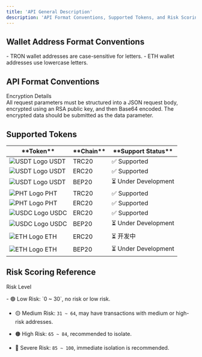 ```yaml
---
title: 'API General Description'
description: 'API Format Conventions, Supported Tokens, and Risk Scoring Reference'
---
```



## Wallet Address Format Conventions

<div className="bg-gray-50 p-4 rounded-lg border border-gray-200">
  - TRON wallet addresses are <span className="text-black font-semibold">case-sensitive</span> for letters.
  - ETH wallet addresses use <span className="text-black font-semibold">lowercase</span> letters.
</div>

## API Format Conventions

<Badge type="info" className="bg-blue-500 text-white px-2 py-1 rounded">
Encryption Details
</Badge>
<div className="bg-gray-50 p-4 rounded-lg border border-gray-200">
All request parameters must be structured into a <span className="text-blue-600 font-semibold">JSON request body</span>, encrypted using an <span className="text-blue-600 font-semibold">RSA public key</span>, and then <span className="text-blue-600 font-semibold">Base64 encoded</span>. The encrypted data should be submitted as the <span className="text-blue-600 font-semibold">data</span> parameter.
</div>


## Supported Tokens

<div className="overflow-x-auto">
  <table className="table-auto w-full border-collapse text-center">
    <thead className="bg-gray-100">
      <tr>
        <th className="py-2 px-4 border border-gray-300 w-1/4">**Token**</th>
        <th className="py-2 px-4 border border-gray-300 w-1/4">**Chain**</th>
        <th className="py-2 px-4 border border-gray-300 w-1/2">**Support Status**</th>
      </tr>
    </thead>
    <tbody>
      <tr className="bg-white">
        <td className="py-2 px-4 border border-gray-300">
          <div className="flex items-center justify-center gap-2">
            <img src="/logo/USDT.png" alt="USDT Logo" className="w-6 h-6" />
            USDT
          </div>
        </td>
        <td className="py-2 px-4 border border-gray-300 align-middle">TRC20</td>
        <td className="py-2 px-4 border border-gray-300 align-middle text-green-600 font-semibold">✅ Supported</td>
      </tr>
      <tr className="bg-white">
        <td className="py-2 px-4 border border-gray-300">
          <div className="flex items-center justify-center gap-2">
            <img src="/logo/USDT.png" alt="USDT Logo" className="w-6 h-6" />
            USDT
          </div>
        </td>
        <td className="py-2 px-4 border border-gray-300 align-middle">ERC20</td>
        <td className="py-2 px-4 border border-gray-300 align-middle text-green-600 font-semibold">✅ Supported</td>
      </tr>
      <tr className="bg-white">
        <td className="py-2 px-4 border border-gray-300">
          <div className="flex items-center justify-center gap-2">
            <img src="/logo/USDT.png" alt="USDT Logo" className="w-6 h-6" />
            USDT
          </div>
        </td>
        <td className="py-2 px-4 border border-gray-300 align-middle">BEP20</td>
        <td className="py-2 px-4 border border-gray-300 align-middle text-yellow-500 font-semibold">⏳ Under Development</td>
      </tr>
      <tr className="bg-white">
        <td className="py-2 px-4 border border-gray-300">
          <div className="flex items-center justify-center gap-2">
            <img src="/logo/PHT.png" alt="PHT Logo" className="w-6 h-6" />
            PHT
          </div>
        </td>
        <td className="py-2 px-4 border border-gray-300 align-middle">TRC20</td>
        <td className="py-2 px-4 border border-gray-300 align-middle text-green-600 font-semibold">✅ Supported</td>
      </tr>
      <tr className="bg-white">
        <td className="py-2 px-4 border border-gray-300">
          <div className="flex items-center justify-center gap-2">
            <img src="/logo/PHT.png" alt="PHT Logo" className="w-6 h-6" />
            PHT
          </div>
        </td>
        <td className="py-2 px-4 border border-gray-300 align-middle">ERC20</td>
        <td className="py-2 px-4 border border-gray-300 align-middle text-green-600 font-semibold">✅ Supported</td>
      </tr>
      <tr className="bg-white">
        <td className="py-2 px-4 border border-gray-300">
          <div className="flex items-center justify-center gap-2">
            <img src="/logo/USDC.png" alt="USDC Logo" className="w-6 h-6" />
            USDC
          </div>
        </td>
        <td className="py-2 px-4 border border-gray-300 align-middle">ERC20</td>
        <td className="py-2 px-4 border border-gray-300 align-middle text-green-600 font-semibold">✅ Supported</td>
      </tr>
      <tr className="bg-white">
        <td className="py-2 px-4 border border-gray-300">
          <div className="flex items-center justify-center gap-2">
            <img src="/logo/USDC.png" alt="USDC Logo" className="w-6 h-6" />
            USDC
          </div>
        </td>
        <td className="py-2 px-4 border border-gray-300 align-middle">BEP20</td>
        <td className="py-2 px-4 border border-gray-300 align-middle text-yellow-500 font-semibold">⏳ Under Development</td>
      </tr>
      <tr className="bg-white">
        <td className="py-2 px-4 border border-gray-300">
          <div className="flex items-center justify-center gap-2">
            <img src="/logo/ETH.png" alt="ETH Logo" className="w-6 h-6" />
            ETH
          </div>
        </td>
        <td className="py-2 px-4 border border-gray-300 align-middle">ERC20</td>
        <td className="py-2 px-4 border border-gray-300 align-middle text-yellow-500 font-semibold">⏳ 开发中</td>
      </tr>
      <tr className="bg-white">
        <td className="py-2 px-4 border border-gray-300">
          <div className="flex items-center justify-center gap-2">
            <img src="/logo/ETH.png" alt="ETH Logo" className="w-6 h-6" />
            ETH
          </div>
        </td>
        <td className="py-2 px-4 border border-gray-300 align-middle">BEP20</td>
        <td className="py-2 px-4 border border-gray-300 align-middle text-yellow-500 font-semibold">⏳ Under Development</td>
      </tr>
    </tbody>
  </table>
</div>

## Risk Scoring Reference

<Badge type="warning" className="bg-yellow-500 text-white px-2 py-1 rounded">Risk Level</Badge>

<div className="bg-gray-50 p-4 rounded-lg border border-gray-200">
- 🟢 <span className="font-semibold">Low Risk</span>: `0 ~ 30`, no risk or low risk.

- 🟡 <span className="font-semibold">Medium Risk</span>: `31 ~ 64`, may have transactions with medium or high-risk addresses.

- 🟠 <span className="font-semibold">High Risk</span>: `65 ~ 84`, recommended to isolate.

- 🔴 <span className="font-semibold">Severe Risk</span>: `85 ~ 100`, immediate isolation is recommended.
</div>